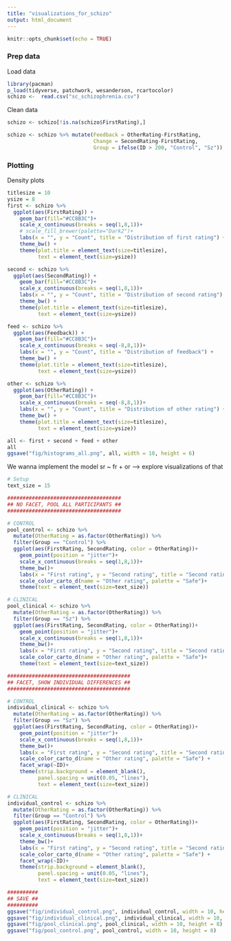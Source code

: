 ```yaml
---
title: "visualizations_for_schizo"
output: html_document
---
```


```r
knitr::opts_chunk$set(echo = TRUE)
```

### Prep data ###

Load data
```r
library(pacman)
p_load(tidyverse, patchwork, wesanderson, rcartocolor)
schizo <-  read.csv("sc_schizophrenia.csv")
```

Clean data
```r
schizo <- schizo[!is.na(schizo$FirstRating),]

schizo <- schizo %>% mutate(Feedback = OtherRating-FirstRating,
                            Change = SecondRating-FirstRating,
                            Group = ifelse(ID > 200, "Control", "Sz"))
```


### Plotting ###
Density plots
```r
titlesize = 10
ysize = 8
first <- schizo %>% 
  ggplot(aes(FirstRating)) +
    geom_bar(fill="#CC8B3C")+
    scale_x_continuous(breaks = seq(1,8,1))+
    # scale_fill_brewer(palette="Dark2")+
    labs(x = "", y = "Count", title = "Distribution of first rating") +
    theme_bw() +
    theme(plot.title = element_text(size=titlesize),
          text = element_text(size=ysize))

second <- schizo %>% 
  ggplot(aes(SecondRating)) +
    geom_bar(fill="#CC8B3C")+
    scale_x_continuous(breaks = seq(1,8,1))+
    labs(x = "", y = "Count", title = "Distribution of second rating") +
    theme_bw() +
    theme(plot.title = element_text(size=titlesize),
          text = element_text(size=ysize))

feed <- schizo %>% 
  ggplot(aes(Feedback)) +
    geom_bar(fill="#CC8B3C")+
    scale_x_continuous(breaks = seq(-8,8,1))+
    labs(x = "", y = "Count", title = "Distribution of feedback") +
    theme_bw() +
    theme(plot.title = element_text(size=titlesize),
          text = element_text(size=ysize))

other <- schizo %>% 
  ggplot(aes(OtherRating)) +
    geom_bar(fill="#CC8B3C")+
    scale_x_continuous(breaks = seq(-8,8,1))+
    labs(x = "", y = "Count", title = "Distribution of other rating") +
    theme_bw() +
    theme(plot.title = element_text(size=titlesize),
          text = element_text(size=ysize)) 

all <- first + second + feed + other
all
ggsave("fig/histograms_all.png", all, width = 10, height = 6)

```


We wanna implement the model sr ~ fr + or --> explore visualizations of that
```r
# Setup
text_size = 15

#####################################
## NO FACET, POOL ALL PARTICIPANTS ##
#####################################

# CONTROL 
pool_control <- schizo %>% 
  mutate(OtherRating = as.factor(OtherRating)) %>% 
  filter(Group == "Control") %>% 
  ggplot(aes(FirstRating, SecondRating, color = OtherRating))+
    geom_point(position = "jitter")+
    scale_x_continuous(breaks = seq(1,8,1))+
    theme_bw()+
    labs(x = "First rating", y = "Second rating", title = "Second ratings for control group")+
    scale_color_carto_d(name = "Other rating", palette = "Safe")+
    theme(text = element_text(size=text_size))

# CLINICAL
pool_clinical <- schizo %>% 
  mutate(OtherRating = as.factor(OtherRating)) %>% 
  filter(Group == "Sz") %>% 
  ggplot(aes(FirstRating, SecondRating, color = OtherRating))+
    geom_point(position = "jitter")+
    scale_x_continuous(breaks = seq(1,8,1))+
    theme_bw()+
    labs(x = "First rating", y = "Second rating", title = "Second ratings for clinical group")+
    scale_color_carto_d(name = "Other rating", palette = "Safe")+
    theme(text = element_text(size=text_size))

########################################
## FACET, SHOW INDIVIDUAL DIFFERENCES ##
########################################

# CONTROL
individual_clinical <- schizo %>% 
  mutate(OtherRating = as.factor(OtherRating)) %>% 
  filter(Group == "Sz") %>% 
  ggplot(aes(FirstRating, SecondRating, color = OtherRating))+
    geom_point(position = "jitter")+
    scale_x_continuous(breaks = seq(1,8,1))+
    theme_bw()+
    labs(x = "First rating", y = "Second rating", title = "Second ratings for clinical group")+
    scale_color_carto_d(name = "Other rating", palette = "Safe") +
    facet_wrap(~ID)+
    theme(strip.background = element_blank(),
          panel.spacing = unit(0.05, "lines"),
          text = element_text(size=text_size))

# CLINICAL
individual_control <- schizo %>% 
  mutate(OtherRating = as.factor(OtherRating)) %>% 
  filter(Group == "Control") %>% 
  ggplot(aes(FirstRating, SecondRating, color = OtherRating))+
    geom_point(position = "jitter")+
    scale_x_continuous(breaks = seq(1,8,1))+
    theme_bw()+
    labs(x = "First rating", y = "Second rating", title = "Second ratings for control group")+
    scale_color_carto_d(name = "Other rating", palette = "Safe") +
    facet_wrap(~ID)+
    theme(strip.background = element_blank(),
          panel.spacing = unit(0.05, "lines"),
          text = element_text(size=text_size))

##########
## SAVE ##
##########
ggsave("fig/individual_control.png", individual_control, width = 10, height = 8)
ggsave("fig/individual_clinical.png", individual_clinical, width = 10, height = 8)
ggsave("fig/pool_clinical.png", pool_clinical, width = 10, height = 8)
ggsave("fig/pool_control.png", pool_control, width = 10, height = 8)

```
















